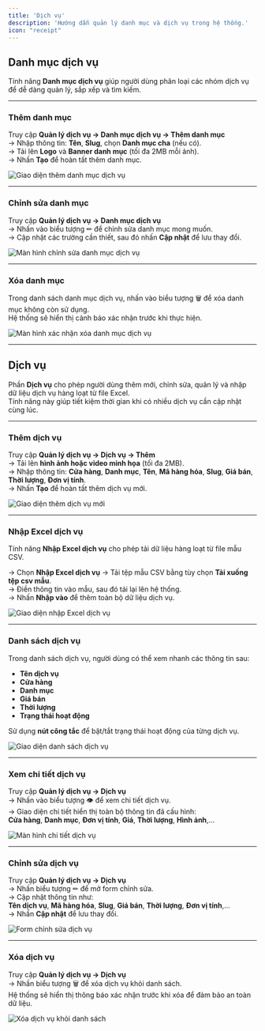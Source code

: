 ```yaml
---
title: 'Dịch vụ'
description: 'Hướng dẫn quản lý danh mục và dịch vụ trong hệ thống.'
icon: "receipt"
---
```


## **Danh mục dịch vụ**

Tính năng **Danh mục dịch vụ** giúp người dùng phân loại các nhóm dịch vụ để dễ dàng quản lý, sắp xếp và tìm kiếm.

---

### **Thêm danh mục**

Truy cập **Quản lý dịch vụ → Danh mục dịch vụ → Thêm danh mục**  
→ Nhập thông tin: **Tên**, **Slug**, chọn **Danh mục cha** (nếu có).  
→ Tải lên **Logo** và **Banner danh mục** (tối đa 2MB mỗi ảnh).  
→ Nhấn **Tạo** để hoàn tất thêm danh mục.

<Frame caption="Thêm danh mục dịch vụ">
  <img
    src=""
    alt="Giao diện thêm danh mục dịch vụ"
    style={{ borderRadius:"0.5rem" }}
  />
</Frame>

---

### **Chỉnh sửa danh mục**

Truy cập **Quản lý dịch vụ → Danh mục dịch vụ**  
→ Nhấn vào biểu tượng ✏ để chỉnh sửa danh mục mong muốn.  
→ Cập nhật các trường cần thiết, sau đó nhấn **Cập nhật** để lưu thay đổi.

<Frame caption="Chỉnh sửa danh mục dịch vụ">
  <img
    src=""
    alt="Màn hình chỉnh sửa danh mục dịch vụ"
    style={{ borderRadius:"0.5rem" }}
  />
</Frame>

---

### **Xóa danh mục**

Trong danh sách danh mục dịch vụ, nhấn vào biểu tượng 🗑 để xóa danh mục không còn sử dụng.  
Hệ thống sẽ hiển thị cảnh báo xác nhận trước khi thực hiện.

<Frame caption="Xóa danh mục dịch vụ">
  <img
    src=""
    alt="Màn hình xác nhận xóa danh mục dịch vụ"
    style={{ borderRadius:"0.5rem" }}
  />
</Frame>

---

## **Dịch vụ**

Phần **Dịch vụ** cho phép người dùng thêm mới, chỉnh sửa, quản lý và nhập dữ liệu dịch vụ hàng loạt từ file Excel.  
Tính năng này giúp tiết kiệm thời gian khi có nhiều dịch vụ cần cập nhật cùng lúc.

---

### **Thêm dịch vụ**

Truy cập **Quản lý dịch vụ → Dịch vụ → Thêm**  
→ Tải lên **hình ảnh hoặc video minh họa** (tối đa 2MB).  
→ Nhập thông tin: **Cửa hàng**, **Danh mục**, **Tên**, **Mã hàng hóa**, **Slug**, **Giá bán**, **Thời lượng**, **Đơn vị tính**.  
→ Nhấn **Tạo** để hoàn tất thêm dịch vụ mới.

<Frame caption="Thêm dịch vụ mới">
  <img
    src=""
    alt="Giao diện thêm dịch vụ mới"
    style={{ borderRadius:"0.5rem" }}
  />
</Frame>

---

### **Nhập Excel dịch vụ**

Tính năng **Nhập Excel dịch vụ** cho phép tải dữ liệu hàng loạt từ file mẫu CSV.

→ Chọn **Nhập Excel dịch vụ** → Tải tệp mẫu CSV bằng tùy chọn **Tải xuống tệp csv mẫu**.  
→ Điền thông tin vào mẫu, sau đó tải lại lên hệ thống.  
→ Nhấn **Nhập vào** để thêm toàn bộ dữ liệu dịch vụ.

<Frame caption="Nhập Excel dịch vụ hàng loạt">
  <img
    src=""
    alt="Giao diện nhập Excel dịch vụ"
    style={{ borderRadius:"0.5rem" }}
  />
</Frame>

---

### **Danh sách dịch vụ**

Trong danh sách dịch vụ, người dùng có thể xem nhanh các thông tin sau:

- **Tên dịch vụ**  
- **Cửa hàng**  
- **Danh mục**  
- **Giá bán**  
- **Thời lượng**  
- **Trạng thái hoạt động**

Sử dụng **nút công tắc** để bật/tắt trạng thái hoạt động của từng dịch vụ.

<Frame caption="Danh sách dịch vụ">
  <img
    src=""
    alt="Giao diện danh sách dịch vụ"
    style={{ borderRadius:"0.5rem" }}
  />
</Frame>

---

### **Xem chi tiết dịch vụ**

Truy cập **Quản lý dịch vụ → Dịch vụ**  
→ Nhấn vào biểu tượng 👁 để xem chi tiết dịch vụ.  
→ Giao diện chi tiết hiển thị toàn bộ thông tin đã cấu hình:  
**Cửa hàng**, **Danh mục**, **Đơn vị tính**, **Giá**, **Thời lượng**, **Hình ảnh**,...

<Frame caption="Chi tiết dịch vụ">
  <img
    src=""
    alt="Màn hình chi tiết dịch vụ"
    style={{ borderRadius:"0.5rem" }}
  />
</Frame>

---

### **Chỉnh sửa dịch vụ**

Truy cập **Quản lý dịch vụ → Dịch vụ**  
→ Nhấn biểu tượng ✏ để mở form chỉnh sửa.  
→ Cập nhật thông tin như:  
**Tên dịch vụ**, **Mã hàng hóa**, **Slug**, **Giá bán**, **Thời lượng**, **Đơn vị tính**,...  
→ Nhấn **Cập nhật** để lưu thay đổi.

<Frame caption="Chỉnh sửa thông tin dịch vụ">
  <img
    src=""
    alt="Form chỉnh sửa dịch vụ"
    style={{ borderRadius:"0.5rem" }}
  />
</Frame>

---

### **Xóa dịch vụ**

Truy cập **Quản lý dịch vụ → Dịch vụ**  
→ Nhấn biểu tượng 🗑 để xóa dịch vụ khỏi danh sách.  
Hệ thống sẽ hiển thị thông báo xác nhận trước khi xóa để đảm bảo an toàn dữ liệu.

<Frame caption="Xóa dịch vụ">
  <img
    src=""
    alt="Xóa dịch vụ khỏi danh sách"
    style={{ borderRadius:"0.5rem" }}
  />
</Frame>

